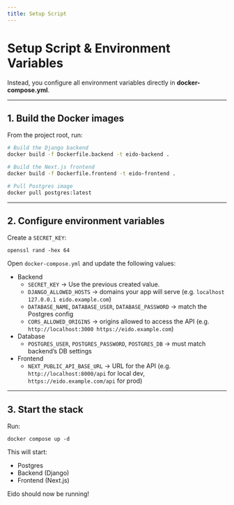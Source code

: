 ```yaml
---
title: Setup Script
---
```


# Setup Script & Environment Variables
 
Instead, you configure all environment variables directly in **docker-compose.yml**.

---

## 1. Build the Docker images

From the project root, run:

```bash
# Build the Django backend
docker build -f Dockerfile.backend -t eido-backend .

# Build the Next.js frontend
docker build -f Dockerfile.frontend -t eido-frontend .

# Pull Postgres image
docker pull postgres:latest
```

---

## 2. Configure environment variables

Create a `SECRET_KEY`:

```
openssl rand -hex 64
```

Open `docker-compose.yml` and update the following values:
- Backend
    - `SECRET_KEY` → Use the previous created value.
    - `DJANGO_ALLOWED_HOSTS` → domains your app will serve (e.g. `localhost 127.0.0.1 eido.example.com`)
    - `DATABASE_NAME`, `DATABASE_USER`, `DATABASE_PASSWORD` → match the Postgres config
    - `CORS_ALLOWED_ORIGINS` → origins allowed to access the API (e.g. `http://localhost:3000 https://eido.example.com`)
- Database
    - `POSTGRES_USER`, `POSTGRES_PASSWORD`, `POSTGRES_DB` → must match backend’s DB settings
- Frontend
    - `NEXT_PUBLIC_API_BASE_URL` → URL for the API (e.g. `http://localhost:8000/api` for local dev, `https://eido.example.com/api` for prod)

---

## 3. Start the stack

Run:
```
docker compose up -d
```

This will start:
- Postgres
- Backend (Django)
- Frontend (Next.js)

Eido should now be running!